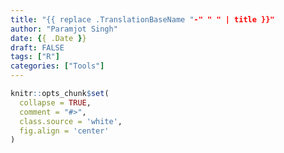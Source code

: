 ```yaml
---
title: "{{ replace .TranslationBaseName "-" " " | title }}"
author: "Paramjot Singh"
date: {{ .Date }}
draft: FALSE
tags: ["R"]
categories: ["Tools"]
---
```


```r
knitr::opts_chunk$set(
  collapse = TRUE,
  comment = "#>",
  class.source = 'white',
  fig.align = 'center'
)
```
